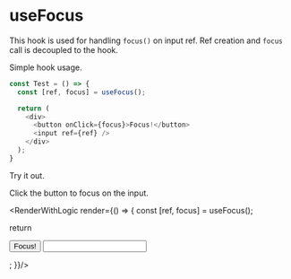 


<Meta title="Hooks/useFocus" />


# useFocus

This hook is used for handling `focus()` on input ref.
Ref creation and `focus` call is decoupled to the hook.

Simple hook usage.
```js
const Test = () => {
  const [ref, focus] = useFocus();

  return (
    <div>
      <button onClick={focus}>Focus!</button>
      <input ref={ref} />
    </div>
  );
}
```

Try it out.

Click the button to focus on the input.

<RenderWithLogic render={() => {
  const [ref, focus] = useFocus();
  
  return <div>
    <button onClick={focus}>Focus!</button>
    <input ref={ref} />
  </div>;
}}/>
